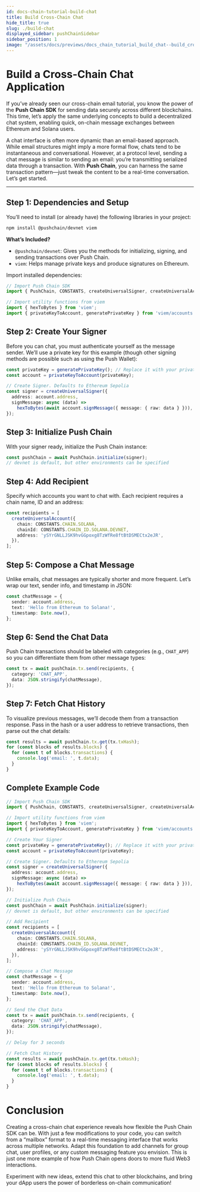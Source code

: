 ```yaml
---
id: docs-chain-tutorial-build-chat
title: Build Cross-Chain Chat
hide_title: true
slug: ./build-chat
displayed_sidebar: pushChainSidebar
sidebar_position: 1
image: "/assets/docs/previews/docs_chain_tutorial_build_chat--build_cross-chain_chat.png"
---
```


# Build a Cross-Chain Chat Application

If you’ve already seen our cross-chain email tutorial, you know the power of the **Push Chain SDK** for sending data securely across different blockchains. This time, let’s apply the same underlying concepts to build a decentralized chat system, enabling quick, on-chain message exchanges between Ethereum and Solana users.

A chat interface is often more dynamic than an email-based approach. While email structures might imply a more formal flow, chats tend to be instantaneous and conversational. However, at a protocol level, sending a chat message is similar to sending an email: you’re transmitting serialized data through a transaction. With **Push Chain**, you can harness the same transaction pattern—just tweak the content to be a real-time conversation. Let’s get started.

<head>
  <title>{`Cross-Chain Chat | Tutorial | Push Chain | Push Documentation`}</title>
</head>

---

## Step 1: Dependencies and Setup

You’ll need to install (or already have) the following libraries in your project:

```bash
npm install @pushchain/devnet viem
```

**What’s Included?**

- `@pushchain/devnet`: Gives you the methods for initializing, signing, and sending transactions over Push Chain.
- `viem`: Helps manage private keys and produce signatures on Ethereum.

Import installed dependencies:

```typescript
// Import Push Chain SDK
import { PushChain, CONSTANTS, createUniversalSigner, createUniversalAccount } from '@pushchain/devnet';

// Import utility functions from viem
import { hexToBytes } from 'viem';
import { privateKeyToAccount, generatePrivateKey } from 'viem/accounts';
```

## Step 2: Create Your Signer

Before you can chat, you must authenticate yourself as the message sender. We’ll use a private key for this example (though other signing methods are possible such as using the Push Wallet):

```typescript
const privateKey = generatePrivateKey(); // Replace it with your private key generation logic
const account = privateKeyToAccount(privateKey);

// Create Signer. Defaults to Ethereum Sepolia
const signer = createUniversalSigner({
  address: account.address,
  signMessage: async (data) =>
    hexToBytes(await account.signMessage({ message: { raw: data } })),
});
```

## Step 3: Initialize Push Chain

With your signer ready, initialize the Push Chain instance:

```typescript
const pushChain = await PushChain.initialize(signer);
// devnet is default, but other environments can be specified
```

## Step 4: Add Recipient

Specify which accounts you want to chat with. Each recipient requires a chain name, ID and an address:

```typescript
const recipients = [
  createUniversalAccount({
    chain: CONSTANTS.CHAIN.SOLANA,
    chainId: CONSTANTS.CHAIN_ID.SOLANA.DEVNET,
    address: 'ySYrGNLLJSK9hvGGpoxg8TzWfRe8ftBtDSMECtx2eJR',
  }),
];
```

## Step 5: Compose a Chat Message

Unlike emails, chat messages are typically shorter and more frequent. Let’s wrap our text, sender info, and timestamp in JSON:

```typescript
const chatMessage = {
  sender: account.address,
  text: 'Hello from Ethereum to Solana!',
  timestamp: Date.now(),
};
```

## Step 6: Send the Chat Data

Push Chain transactions should be labeled with categories (e.g., `CHAT_APP`) so you can differentiate them from other message types:

```typescript
const tx = await pushChain.tx.send(recipients, {
  category: 'CHAT_APP',
  data: JSON.stringify(chatMessage),
});
```

## Step 7: Fetch Chat History

To visualize previous messages, we’ll decode them from a transaction response. Pass in the hash or a user address to retrieve transactions, then parse out the chat details:

```typescript
const results = await pushChain.tx.get(tx.txHash);
for (const blocks of results.blocks) {
  for (const t of blocks.transactions) {
    console.log('email: ', t.data);
  }
}
```

## Complete Example Code

```typescript
// Import Push Chain SDK
import { PushChain, CONSTANTS, createUniversalSigner, createUniversalAccount } from '@pushchain/devnet';

// Import utility functions from viem
import { hexToBytes } from 'viem';
import { privateKeyToAccount, generatePrivateKey } from 'viem/accounts';

// Create Your Signer
const privateKey = generatePrivateKey(); // Replace it with your private key generation logic
const account = privateKeyToAccount(privateKey);

// Create Signer. Defaults to Ethereum Sepolia
const signer = createUniversalSigner({
  address: account.address,
  signMessage: async (data) =>
    hexToBytes(await account.signMessage({ message: { raw: data } })),
});

// Initialize Push Chain
const pushChain = await PushChain.initialize(signer);
// devnet is default, but other environments can be specified

// Add Recipient
const recipients = [
  createUniversalAccount({
    chain: CONSTANTS.CHAIN.SOLANA,
    chainId: CONSTANTS.CHAIN_ID.SOLANA.DEVNET,
    address: 'ySYrGNLLJSK9hvGGpoxg8TzWfRe8ftBtDSMECtx2eJR',
  }),
];

// Compose a Chat Message
const chatMessage = {
  sender: account.address,
  text: 'Hello from Ethereum to Solana!',
  timestamp: Date.now(),
};

// Send the Chat Data
const tx = await pushChain.tx.send(recipients, {
  category: 'CHAT_APP',
  data: JSON.stringify(chatMessage),
});

// Delay for 3 seconds

// Fetch Chat History
const results = await pushChain.tx.get(tx.txHash);
for (const blocks of results.blocks) {
  for (const t of blocks.transactions) {
    console.log('email: ', t.data);
  }
}

```

# Conclusion

Creating a cross-chain chat experience reveals how flexible the Push Chain SDK can be. With just a few modifications to your code, you can switch from a “mailbox” format to a real-time messaging interface that works across multiple networks. Adapt this foundation to add channels for group chat, user profiles, or any custom messaging feature you envision. This is just one more example of how Push Chain opens doors to more fluid Web3 interactions.

Experiment with new ideas, extend this chat to other blockchains, and bring your dApp users the power of borderless on-chain communication!

